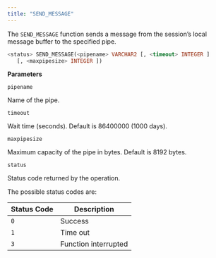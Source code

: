 ```yaml
---
title: "SEND_MESSAGE"
---
```


The `SEND_MESSAGE` function sends a message from the session’s local message buffer to the specified pipe.

```sql
<status> SEND_MESSAGE(<pipename> VARCHAR2 [, <timeout> INTEGER ]
   [, <maxpipesize> INTEGER ])
```

**Parameters**

`pipename`

 Name of the pipe.

`timeout`

 Wait time (seconds). Default is 86400000 (1000 days).

`maxpipesize`

 Maximum capacity of the pipe in bytes. Default is 8192 bytes.

`status`

 Status code returned by the operation.

 The possible status codes are:

| Status Code | Description          |
| ----------- | -------------------- |
| `0`         | Success              |
| `1`         | Time out             |
| `3`         | Function interrupted |
